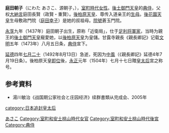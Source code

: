 '''庭田朝子'''（にわた あさこ、源朝子，{{bd|1437年||1492年|8月13日|}}），[[室町時代|室町時代]][[女性|女性]]。[[後土御門天皇|後土御門天皇]]的[[典侍|典侍]]，父权[[大納言|大納言]]庭田長賢（政賢・重賢）。[[後柏原天皇|後柏原天皇]]、尊传入道亲王的[[生母|生母]]。[[後花園天皇|後花園天皇]]生母敷政門院（[[庭田幸子|庭田幸子]]）是她的叔祖母。[[女院|院號]]蒼玉門院。

[[永享|永享]]九年（1437年）庭田朝子出生，原称「近衛局」，仕于[[足利氏|足利将軍家]]，当時为親王的[[後土御門天皇|後土御門天皇]]寵愛她，以[[後柏原天皇|後柏原天皇]]为皇儲。甘露寺親長《親長卿記》记载[[文明_(年号)|文明]]五年（1473年）八月五日条，[[典侍|典侍]]宣下。

[[延德|延德]]四年[[七月二十|七月二十]]（1492年8月13日）急逝，死因为[[中風|中風]]（《親長卿記》延德4年7月19日条）。後柏原天皇[[即位|即位]]後，[[永正|永正]]元年（1504年）七月十七日贈[[皇太后|皇太后]]宮之称号。

==参考資料==
*湯川敏治《战国期公家社会と庄园经济》续群書類从完成会、2005年
{{室町和安土桃山時代皇后}}
{{Japanese-history-stub}}
{{DEFAULTSORT:にわた あさこ}}
[[Category:庭田家|あさこ]]
[[Category:室町和安土桃山時代女官|Category:室町和安土桃山時代女官]]
[[category:日本追封皇太后|category:日本追封皇太后]]
[[Category:室町和安土桃山時代後宮|Category:室町和安土桃山時代後宮]]
[[Category:典侍|Category:典侍]]